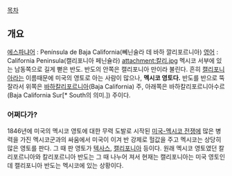 [[목차]]
== 개요 ==
[[에스파냐어]] :  Península de Baja California(뻬닌술라 데 바하 깔리포르니아)
[[영어]] : California Peninsula(캘리포니아 페닌슐라)
attachment:칼리.jpg
멕시코 서부에 있는 남동쪽으로 길게 뻗은 반도. 반도의 안쪽은 캘리포니아 만이라 불린다.
흔히 [[캘리포니아]]라는 이름때문에 미국의 영토로 아는 사람이 많으나, '''멕시코 영토다.''' 반도를 반으로 뚝 잘라서 위쪽은 [[바하칼리포르니아]](Baja California) 주, 아래쪽은 바하칼리포르니아수르(Baja California Sur[* South의 의미.]) 주이다.

=== 어쩌다가? ===
1846년에 미국의 멕시코 영토에 대한 무력 도발로 시작된 [[미국-멕시코 전쟁]]에 많은 병력을 가진 멕시코군과의 싸움에서 미국이 이겨 반 강제로 헐값을 주고 멕시코는 상당히 많은 영토를 판다. 그 때 판 영토가 [[텍사스]], [[캘리포니아]] 등이다. 원래 멕시코 영토였던 칼리포르니아와 칼리포르니아 반도는 그 때 나누어 져서 현재는 캘리포니아는 미국 영토인데 캘리포니아 반도는 멕시코에 있는 상황이다.
